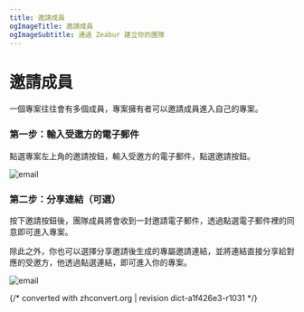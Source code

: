 ```yaml
---
title: 邀請成員
ogImageTitle: 邀請成員
ogImageSubtitle: 通過 Zeabur 建立你的團隊
---
```


# 邀請成員

一個專案往往會有多個成員，專案擁有者可以邀請成員進入自己的專案。

### 第一步：輸入受邀方的電子郵件

點選專案左上角的邀請按鈕，輸入受邀方的電子郵件，點選邀請按鈕。

![email](/manage/invite/email.zh-TW.png)

### 第二步：分享連結（可選）

按下邀請按鈕後，團隊成員將會收到一封邀請電子郵件，透過點選電子郵件裡的同意即可進入專案。

除此之外，你也可以選擇分享邀請後生成的專屬邀請連結，並將連結直接分享給對應的受邀方，他透過點選連結，即可進入你的專案。

![email](/manage/invite/success.zh-TW.png)

{/* converted with zhconvert.org | revision dict-a1f426e3-r1031 */}
